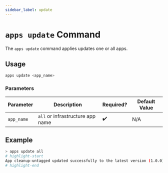 ```yaml
---
sidebar_label: update
---
```


# `apps update` Command

The `apps update` command applies updates one or all apps.

## Usage

```bash
apps update <app_name>
```

### Parameters

| Parameter  | Description                      | Required? | Default Value |
| ---------- | -------------------------------- | --------- | ------------- |
| `app_name` | `all` or infrastructure app name | ✔️        | N/A           |

## Example

```bash
> apps update all
# highlight-start
App cleanup-untagged updated successfully to the latest version (1.0.0)
# highlight-end
```

